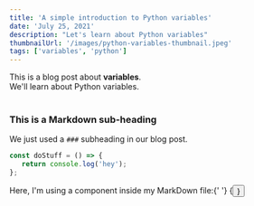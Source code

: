```yaml
---
title: 'A simple introduction to Python variables'
date: 'July 25, 2021'
description: "Let's learn about Python variables"
thumbnailUrl: '/images/python-variables-thumbnail.jpeg'
tags: ['variables', 'python']
---
```


<div>
   This is a blog post about <strong>variables</strong>. <br />
   We'll learn about Python variables.
</div>

<br />

### This is a Markdown sub-heading

We just used a `###` subheading in our blog post.

```javascript
const doStuff = () => {
   return console.log('hey');
};
```

<div>
   Here, I'm using a component inside my MarkDown file:{' '}
   {<Button text={'Click me'} />}
</div>
